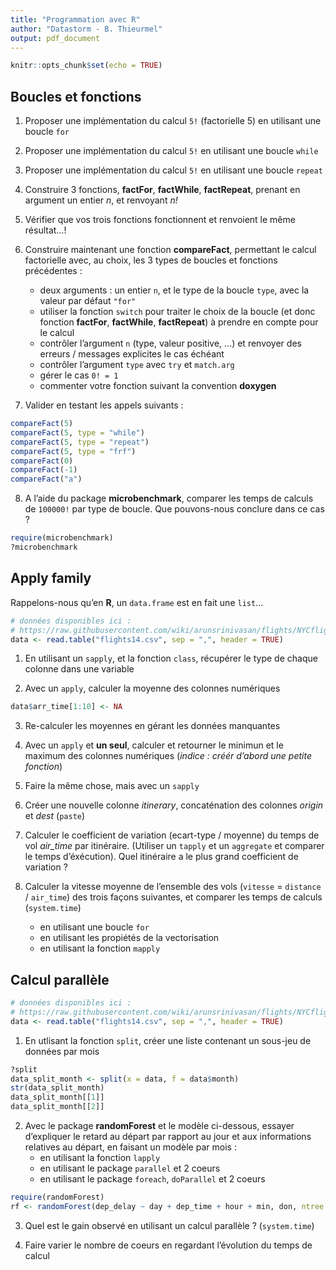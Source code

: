 ```yaml
---
title: "Programmation avec R"
author: "Datastorm - B. Thieurmel"
output: pdf_document
---
```


```r
knitr::opts_chunk$set(echo = TRUE)
```

## Boucles et fonctions

1. Proposer une implémentation du calcul ``5!`` (factorielle 5) en utilisant une boucle ``for``

2. Proposer une implémentation du calcul ``5!`` en utilisant une boucle ``while``

3. Proposer une implémentation du calcul ``5!`` en utilisant une boucle ``repeat``

4. Construire 3 fonctions, **factFor**,  **factWhile**,  **factRepeat**, prenant en argument un entier *n*, et renvoyant *n!*

5. Vérifier que vos trois fonctions fonctionnent et renvoient le même résultat...!

6. Construire maintenant une fonction **compareFact**, permettant le calcul factorielle avec, au choix, les 3 types de boucles et fonctions précédentes : 
    + deux arguments : un entier ``n``, et le type de la boucle ``type``, avec la valeur par défaut ``"for"``
    + utiliser la fonction ``switch`` pour traiter le choix de la boucle (et donc fonction  **factFor**,  **factWhile**,  **factRepeat**) à prendre en compte pour le calcul
    + contrôler l'argument ``n`` (type, valeur positive, ...)  et renvoyer des erreurs / messages explicites le cas échéant
    + contrôler l'argument ``type`` avec ``try`` et ``match.arg``
    + gérer le cas ``0! = 1``
    + commenter votre fonction suivant la convention **doxygen**

7. Valider en testant les appels suivants :

```r
compareFact(5)
compareFact(5, type = "while")
compareFact(5, type = "repeat")
compareFact(5, type = "frf")
compareFact(0)
compareFact(-1)
compareFact("a")
```

8. A l'aide du package **microbenchmark**, comparer les temps de calculs de ``100000!`` par type de boucle. Que pouvons-nous conclure dans ce cas ?

```r
require(microbenchmark)
?microbenchmark
```


## Apply family

Rappelons-nous qu'en  **R**, un ``data.frame`` est en fait une ``list``...

```r
# données disponibles ici :
# https://raw.githubusercontent.com/wiki/arunsrinivasan/flights/NYCflights14/flights14.csv
data <- read.table("flights14.csv", sep = ",", header = TRUE)
```


1. En utilisant un ``sapply``, et la fonction ``class``, récupérer le type de chaque colonne dans une variable

2. Avec un ``apply``, calculer la moyenne des colonnes numériques

```r
data$arr_time[1:10] <- NA
```

3. Re-calculer les moyennes en gérant les données manquantes


4. Avec un ``apply`` et **un seul**, calculer et retourner le minimun et le maximum des colonnes numériques (*indice : créér d'abord une petite fonction*)

5. Faire la même chose, mais avec un ``sapply``

6. Créer une nouvelle colonne *itinerary*, concaténation des colonnes *origin* et *dest* (``paste``)

7. Calculer le coefficient de variation (ecart-type / moyenne) du temps de vol *air_time* par itinéraire. (Utiliser un ``tapply`` et un ``aggregate`` et comparer le temps d'éxécution). Quel itinéraire a le plus grand coefficient de variation ? 

8. Calculer la vitesse moyenne de l'ensemble des vols (``vitesse`` = ``distance`` / ``air_time``) des trois façons suivantes, et comparer les temps de calculs (``system.time``)
    + en utilisant une boucle ``for``
    + en utilisant les propiétés de la vectorisation
    + en utilisant la fonction ``mapply``

## Calcul parallèle

```r
# données disponibles ici :
# https://raw.githubusercontent.com/wiki/arunsrinivasan/flights/NYCflights14/flights14.csv
data <- read.table("flights14.csv", sep = ",", header = TRUE)
```

1. En utlisant la fonction ``split``, créer une liste contenant un sous-jeu de données par mois

```r
?split
data_split_month <- split(x = data, f = data$month)
str(data_split_month)
data_split_month[[1]]
data_split_month[[2]]
```

2. Avec le package **randomForest** et le modèle ci-dessous, essayer d'expliquer le retard au départ par rapport au jour et aux informations relatives au départ, en faisant un modèle par mois :
    + en utilisant la fonction ``lapply``
    + en utilisant le package ``parallel`` et 2 coeurs
    + en utilisant le package ``foreach``, ``doParallel`` et 2 coeurs

```r
require(randomForest)
rf <- randomForest(dep_delay ~ day + dep_time + hour + min, don, ntree = 30)
```    

3. Quel est le gain observé en utilisant un calcul parallèle ? (``system.time``)

4. Faire varier le nombre de coeurs en regardant l'évolution du temps de calcul
